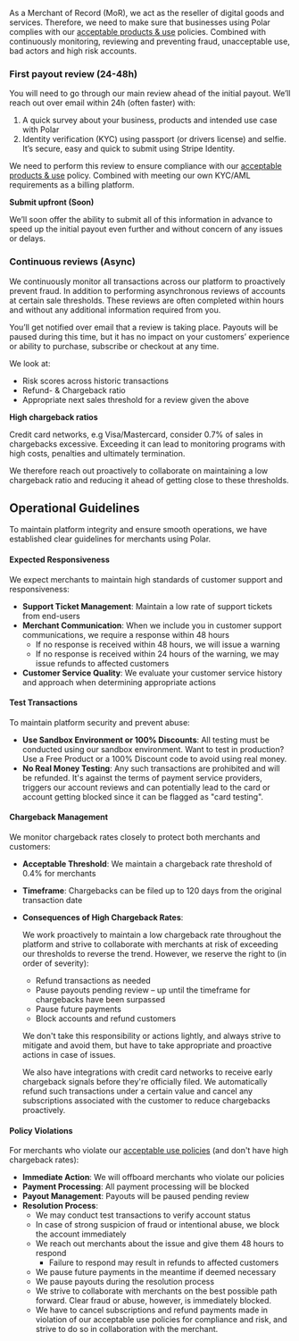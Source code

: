 As a Merchant of Record (MoR), we act as the reseller of digital goods and services. Therefore, we need to make sure that businesses using Polar complies with our [acceptable products & use](/merchant-of-record/acceptable-use) policies. Combined with continuously monitoring, reviewing and preventing fraud, unacceptable use, bad actors and high risk accounts.

### First payout review (24-48h)

You will need to go through our main review ahead of the initial payout. We’ll reach out over email within 24h (often faster) with:

1. A quick survey about your business, products and intended use case with Polar
2. Identity verification (KYC) using passport (or drivers license) and selfie. It’s secure, easy and quick to submit using Stripe Identity.

We need to perform this review to ensure compliance with our [acceptable products & use](/merchant-of-record/acceptable-use) policy. Combined with meeting our own KYC/AML requirements as a billing platform.


**Submit upfront (Soon)**

We’ll soon offer the ability to submit all of this information in advance to speed up the initial payout even further and without concern of any issues or delays.


### Continuous reviews (Async)

We continuously monitor all transactions across our platform to proactively prevent fraud. In addition to performing asynchronous reviews of accounts at certain sale thresholds. These reviews are often completed within hours and without any additional information required from you.

You’ll get notified over email that a review is taking place. Payouts will be paused during this time, but it has no impact on your customers’ experience or ability to purchase, subscribe or checkout at any time.

We look at:

* Risk scores across historic transactions
* Refund- & Chargeback ratio
* Appropriate next sales threshold for a review given the above


**High chargeback ratios**

Credit card networks, e.g Visa/Mastercard, consider 0.7% of sales in chargebacks excessive. Exceeding it can lead to monitoring programs with high costs, penalties and ultimately termination.

We therefore reach out proactively to collaborate on maintaining a low chargeback ratio and reducing it ahead of getting close to these thresholds.

## Operational Guidelines

To maintain platform integrity and ensure smooth operations, we have established clear guidelines for merchants using Polar.

#### Expected Responsiveness

We expect merchants to maintain high standards of customer support and responsiveness:

- **Support Ticket Management**: Maintain a low rate of support tickets from end-users
- **Merchant Communication**: When we include you in customer support communications, we require a response within 48 hours
  - If no response is received within 48 hours, we will issue a warning
  - If no response is received within 24 hours of the warning, we may issue refunds to affected customers
- **Customer Service Quality**: We evaluate your customer service history and approach when determining appropriate actions

#### Test Transactions

To maintain platform security and prevent abuse:

- **Use Sandbox Environment or 100% Discounts**: All  testing must be conducted using our sandbox environment. Want to test in production? Use a Free Product or a 100% Discount code to avoid using real money.
- **No Real Money Testing**: Any such transactions are prohibited and will be refunded. It's against the terms of payment service providers, triggers our account reviews and can potentially lead to the card or account getting blocked since it can be flagged as "card testing".

#### Chargeback Management

We monitor chargeback rates closely to protect both merchants and customers:

- **Acceptable Threshold**: We maintain a chargeback rate threshold of 0.4% for merchants
- **Timeframe**: Chargebacks can be filed up to 120 days from the original transaction date
- **Consequences of High Chargeback Rates**:

  We work proactively to maintain a low chargeback rate throughout the platform and strive to collaborate with merchants at risk of exceeding our thresholds to reverse the trend. However, we reserve the right to (in order of severity):
  - Refund transactions as needed
  - Pause payouts pending review – up until the timeframe for chargebacks have been surpassed
  - Pause future payments
  - Block accounts and refund customers

  We don't take this responsibility or actions lightly, and always strive to mitigate and avoid them, but have to take appropriate and proactive actions in case of issues.

  <Note>
    We also have integrations with credit card networks to receive early chargeback signals before they're officially filed. We automatically refund such transactions under a certain value and cancel any subscriptions associated with the customer to reduce chargebacks proactively.
  </Note>

#### Policy Violations

For merchants who violate our [acceptable use policies](/merchant-of-record/acceptable-use) (and don't have high chargeback rates):

- **Immediate Action**: We will offboard merchants who violate our policies
- **Payment Processing**: All payment processing will be blocked
- **Payout Management**: Payouts will be paused pending review
- **Resolution Process**:
  - We may conduct test transactions to verify account status
  - In case of strong suspicion of fraud or intentional abuse, we block the account immediately
  - We reach out merchants about the issue and give them 48 hours to respond
    - Failure to respond may result in refunds to affected customers
  - We pause future payments in the meantime if deemed necessary
  - We pause payouts during the resolution process
  - We strive to collaborate with merchants on the best possible path forward. Clear fraud or abuse, however, is immediately blocked.
  - We have to cancel subscriptions and refund payments made in violation of our acceptable use policies for compliance and risk, and strive to do so in collaboration with the merchant.